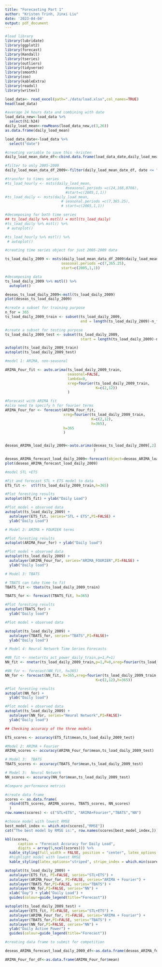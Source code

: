 ```yaml
---
title: "Forecasting Part 1"
author: "Kristen Trinh, Jinxi Liu"
date: '2023-04-04'
output: pdf_document
---
```


```r
#load library
library(lubridate)
library(ggplot2)
library(forecast)  
library(Kendall)
library(tseries)
library(outliers)
library(tidyverse)
library(smooth)
library(zoo)
library(kableExtra)
library(readxl)
library(writexl)
```

```r
load_data<- read_excel(path="./data/load.xlsx",col_names=TRUE)
head(load_data)
```

```r
#average 24 hours data and combining with date
load_data_new<-load_data %>%
  select(h1:h24)
daily_load_mean<-rowMeans(load_data_new,c(3,26))
as.data.frame(daily_load_mean)

load_data_date<-load_data %>%
  select("date")

#creating variable to save this -kristen
daily_load_mean_date_df<-cbind.data.frame(load_data_date,daily_load_mean)

#filter to only 2005-2009
daily_load_mean_data_df_2009<-filter(daily_load_mean_date_df, date <= "2009-12-31")
```

```r
#transfer to times series
#ts_load_hourly <- msts(daily_load_mean, 
                            #seasonal.periods =c(24,168,8766),
                            #start=c(2005,1,1))
#ts_load_daily <- msts(daily_load_mean, 
                          # seasonal.periods =c(7,365.25),
                          # start=c(2005,1,1))
```

```r
#decomposing for both time series
## ts_load_daily %>% mstl() = mstl(ts_load_daily)
#ts_load_daily %>% mstl() %>%
 # autoplot()

#ts_load_hourly %>% mstl() %>%
 # autoplot()
```

```r
#creating time series object for just 2005-2009 data

ts_load_daily_2009 <- msts(daily_load_mean_data_df_2009$daily_load_mean, 
                          seasonal.periods =c(7,365.25),
                          start=c(2005,1,1))
```

```r
#decomposing data
ts_load_daily_2009 %>% mstl() %>%
  autoplot()

deseas_ts_load_daily_2009<-mstl(ts_load_daily_2009)
plot(deseas_ts_load_daily_2009)
```



```r
#create a subset for training purpose
n_for = 365
ts_load_daily_2009_train <- subset(ts_load_daily_2009,
                                   end = length(ts_load_daily_2009)-n_for)

#create a subset for testing purpose
ts_load_daily_2009_test <- subset(ts_load_daily_2009,
                                   start = length(ts_load_daily_2009)-n_for)

autoplot(ts_load_daily_2009_train)
autoplot(ts_load_daily_2009_test)
```


```r
#model 1: ARIMA, non-seasonal

ARIMA_Four_fit <- auto.arima(ts_load_daily_2009_train, 
                             seasonal=FALSE, 
                             lambda=0,
                             xreg=fourier(ts_load_daily_2009_train, 
                                          K=c(2,12))
                             )

#Forecast with ARIMA fit
#also need to specify h for fourier terms
ARIMA_Four_for <- forecast(ARIMA_Four_fit,
                           xreg=fourier(ts_load_daily_2009_train,
                                        K=c(2,12),
                                        h=365),
                           h=365
                           ) 


deseas_ARIMA_load_daily_2009<-auto.arima(deseas_ts_load_daily_2009[,2], 
                                         )

deseas_ARIMA_forecast_load_daily_2009<-forecast(object=deseas_ARIMA_load_daily_2009, h=365)
plot(deseas_ARIMA_forecast_load_daily_2009)

```


```r
#model STL +ETS

#Fit and forecast STL + ETS model to data
ETS_fit <-  stlf(ts_load_daily_2009_train,h=365)

#Plot foresting results
autoplot(ETS_fit) + ylab("Daily Load")

#Plot model + observed data
autoplot(ts_load_daily_2009) +
  autolayer(ETS_fit, series="STL + ETS",PI=FALSE) +
  ylab("Daily Load")
```

```r
# Model 2: ARIMA + FOURIER terms

#Plot foresting results
autoplot(ARIMA_Four_for) + ylab("Daily load")

#Plot model + observed data
autoplot(ts_load_daily_2009) +
  autolayer(ARIMA_Four_for, series="ARIMA_FOURIER",PI=FALSE) +
  ylab("Daily load")

```

```r
# Model 3: TBATS

# TBATS can take time to fit
TBATS_fit <- tbats(ts_load_daily_2009_train)

TBATS_for <- forecast(TBATS_fit, h=365)

#Plot foresting results
autoplot(TBATS_for) +
  ylab("Daily load") 

#Plot model + observed data

autoplot(ts_load_daily_2009) +
  autolayer(TBATS_for, series="TBATS",PI=FALSE)+
  ylab("Daily load") 

```

```r
# Model 4: Neural Network Time Series Forecasts

#NN_fit <- nnetar(ts_act_power_daily_train,p=1,P=1)
NN_fit <- nnetar(ts_load_daily_2009_train,p=1,P=0,xreg=fourier(ts_load_daily_2009_train, K=c(2,12)))

#NN_for <- forecast(NN_fit, h=365) 
NN_for <- forecast(NN_fit, h=365,xreg=fourier(ts_load_daily_2009_train, 
                                          K=c(2,12),h=365))

#Plot foresting results
autoplot(NN_for) +
  ylab("Daily load") 

#Plot model + observed data
autoplot(ts_load_daily_2009) +
  autolayer(NN_for, series="Neural Network",PI=FALSE)+
  ylab("Daily load") 

```

```r
## Checking accuracy of the three models

ETS_scores <- accuracy(ETS_fit$mean,ts_load_daily_2009_test)  

#Model 2: ARIMA + Fourier 
ARIMA_scores <- accuracy(ARIMA_Four_for$mean,ts_load_daily_2009_test)

# Model 3:  TBATS 
TBATS_scores <- accuracy(TBATS_for$mean,ts_load_daily_2009_test)

# Model 3:  Neural Network 
NN_scores <- accuracy(NN_for$mean,ts_load_daily_2009_test)

```

```r
#Compare performance metrics

#create data frame
scores <- as.data.frame(
  rbind(ETS_scores, ARIMA_scores, TBATS_scores, NN_scores)
  )
row.names(scores) <- c("STL+ETS", "ARIMA+Fourier","TBATS","NN")

#choose model with lowest RMSE
best_model_index <- which.min(scores[,"RMSE"])
cat("The best model by RMSE is:", row.names(scores[best_model_index,]))  
```

```r
kbl(scores, 
      caption = "Forecast Accuracy for Daily Load",
      digits = array(5,ncol(scores))) %>%
  kable_styling(full_width = FALSE, position = "center", latex_options = "hold_position") %>%
  #highlight model with lowest RMSE
  kable_styling(latex_options="striped", stripe_index = which.min(scores[,"RMSE"]))
```


```r
autoplot(ts_load_daily_2009) +
  autolayer(ETS_fit, PI=FALSE, series="STL+ETS") +
  autolayer(ARIMA_Four_for, PI=FALSE, series="ARIMA + Fourier") +
  autolayer(TBATS_for,PI=FALSE, series="TBATS") +
  autolayer(NN_for,PI=FALSE, series="NN") +
  xlab("Day") + ylab("Daily Load") +
  guides(colour=guide_legend(title="Forecast"))
```

```r
autoplot(ts_load_daily_2009_test) +
  autolayer(ETS_fit, PI=FALSE, series="STL+ETS") +
  autolayer(ARIMA_Four_for, PI=FALSE, series="ARIMA + Fourier") +
  autolayer(TBATS_for,PI=FALSE, series="TBATS") +
  autolayer(NN_for,PI=FALSE, series="NN") +
  ylab("Daily Active Power") +
  guides(colour=guide_legend(title="Forecast"))
```


```r
#creating data frame to submit for competition

deseas_ARIMA_forecast_load_daily_2009_df<-as.data.frame(deseas_ARIMA_forecast_load_daily_2009$mean)

ARIMA_Four_for_df<-as.data.frame(ARIMA_Four_for$mean)



```

